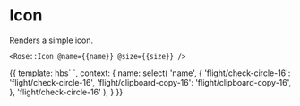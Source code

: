 
<Meta title="Rose|Icon" component="Icon" />

# Icon

Renders a simple icon.

```htmlbars
<Rose::Icon @name={{name}} @size={{size}} />
```

<Preview>
  <Story name="Basic">{{
    template: hbs`
      <Rose::Icon @name={{name}} @size={{size}} />
    `,
    context: {
      name: select(
        'name',
        {
          'flight/check-circle-16': 'flight/check-circle-16',
          'flight/clipboard-copy-16': 'flight/clipboard-copy-16',
        },
        'flight/check-circle-16'
      ),
    }
  }}</Story>
</Preview>

